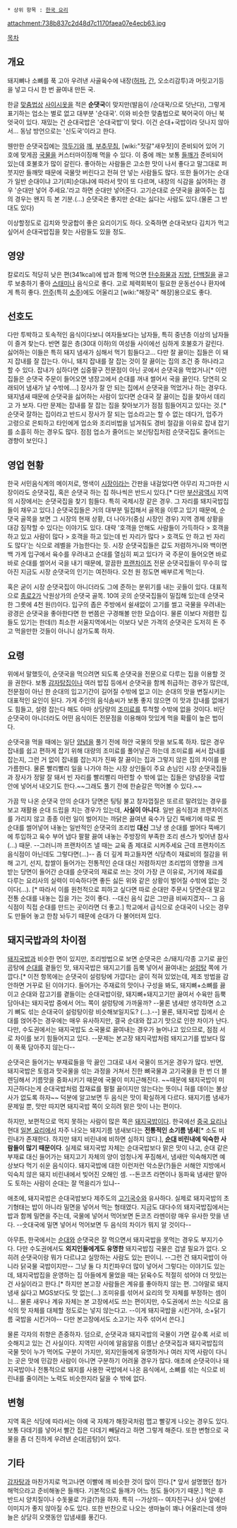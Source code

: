  * 상위 항목 : [[한국 요리]]

attachment:738b837c2d48d7c1170faea07e4ecb63.jpg

[[목차]]
== 개요 ==
돼지뼈나 소뼈를 푹 고아 우려낸 사골육수에 내장([[허파]], [[간]], 오소리감투)과 머릿고기등을 넣고 다시 한 번 끓여내 만든 국. 

한글 [[맞춤법]]상 [[사이시옷]]을 적은 '''순댓국'''이 맞지만(발음이 /순대꾹/으로 덧난다), 그렇게 표기하는 업소는 별로 없고 대부분 '순대국'. 이와 비슷한 맞춤법으로 북어국이 아닌 북엇국이 있다. 재밌는 건 순대국밥은 '순대국밥'이 맞다. 이건 순대+국밥이라 덧나지 않아서... 동남 방언으로는 '신도국'이라고 한다.

웬만한 순댓국집에는 [[깍두기]]와 [[깨]], [[부추]]무침, [wiki:"젓갈"새우젓]이 준비되어 있어 기호에 맞게끔 [[국물]]을 커스터마이징해 먹을 수 있다. 이 중에 깨는 보통 [[들깨]]가 준비되어 있는데 호불호가 많이 갈린다. 좋아하는 사람들은 고소한 맛이 나서 좋다고 말그대로 퍼붓지만 들깨맛 때문에 국물맛 버린다고 전혀 안 넣는 사람들도 많다. 또한 들어가는 순대가 일반 순대이냐 고기(피)순대냐에 따라서 맛이 또 다르며, 내장의 식감을 싫어하는 경우 '순대만 넣어 주세요.'라고 하면 순대만 넣어준다. 고기순대로 순댓국을 끓여주는 집의 경우는 왠지 득 본 기분.(...) 순댓국은 좋지만 순대는 싫다는 사람도 있다.(물론 그 반대도 있다)

이상할정도로 김치와 맛궁합이 좋은 요리이기도 하다. 오죽하면 순대국보다 김치가 먹고싶어서 순대국밥집을 찾는 사람들도 있을 정도.

== 영양 ==
칼로리도 적당히 낮은 편(341kcal)에 밥과 함께 먹으면 [[탄수화물]]과 [[지방]], [[단백질]]을 골고루 보충하기 좋아 [[스태미나]] 음식으로 좋다. 고로 체력회복이 필요한 운동선수나 환자에게 특히 좋다. [[안주]](특히 [[소주]])에도 어울리고 [wiki:"해장국" 해장]용으로도 좋다.

== 선호도 ==
다만 투박하고 토속적인 음식이다보니 여자들보다는 남자들, 특히 중년층 이상의 남자들이 즐겨 찾는다. 반면 젊은 층(30대 이하)의 여성들 사이에선 심하게 호불호가 갈린다. 싫어하는 이들은 특히 돼지 냄새가 심해서 먹기 힘들다고... 다만 잘 끓이는 집들은 이 돼지 잡내를 잘 잡는다. 아니, 돼지 잡내를 잘 잡는 것이 잘 끓이는 집의 조건 중 하나라고 할 수 있다. 잡내가 심하다면 십중팔구 전문점이 아닌 곳에서 순댓국을 먹었거나[* 이런 집들은 순댓국 주문이 들어오면 냉장고에서 순대를 꺼내 썰어서 국을 끓인다. 당연히 오래되어 냄새가 날 수밖에....] 장사가 잘 안 되는 집에서 순댓국을 먹었거나 하는 경우다. 돼지냄새 때문에 순댓국을 싫어하는 사람이 있다면 순대국 잘 끓이는 집을 찾아서 데리고 가 보자. 다만 문제는 잡내를 잘 잡는 집을 찾아보기가 점점 힘들어지고 있다는 것.[* 순댓국 잘하는 집이라고 반드시 장사가 잘 되는 업소라고는 할 수 없는 데다가, 업주가 고령으로 은퇴하고 타인에게 업소와 조리비법을 넘겨줘도 경비 절감을 이유로 잡내 잡기를 소흘히 하는 경우도 많다. 점점 업소가 줄어드는 보신탕집처럼 순댓국집도 줄어드는 경향이 보인다.]

== 영업 현황 ==
한국 서민음식계의 메이저로, 명색이 [[시장]]이라는 간판을 내걸었다면 아무리 자그마한 시장이라도 순댓국집, 혹은 순댓국 하는 집 하나씩은 반드시 있다.[* 다만 [[부산광역시]] 지역의 시장에서는 순댓국집을 찾기 힘들다. 특히 국제시장 같은 경우. 그 자리를 돼지국밥집들이 채우고 있다.] 순댓국집들은 거의 대부분 밀집해서 골목을 이루고 있기 때문에, 순댓국 골목을 보면 그 시장의 현재 상황, 더 나아가(중심 시장인 경우) 지역 경제 상황을 대강 짐작할 수 있다는 이야기도 있다. 대략 '호객을 안해도 사람들이 가득하다 > 호객을 하고 있고 사람이 많다 > 호객을 하고 있는데 빈 자리가 많다 > 호객도 안 하고 빈 자리도 많다'는 식으로 레벨을 가늠한다는 듯. 시장 순댓국집들은 값도 저렴하거니와 백이면 백 가게 입구에서 육수를 우려내고 순대를 열심히 찌고 있다가 국 주문이 들어오면 바로바로 순대를 썰어서 국을 내기 때문에, 깔끔한 [[프랜차이즈]] 전문 순댓국집들이 무수히 많아진 지금도 시장 순댓국의 인기는 여전하다. 오천 원 정도면 배부르게 먹는다.

혹은 굳이 시장 순댓국집이 아니더라도 그에 준하는 분위기를 내는 곳들이 있다. 대표적으로 [[종로2가]] 낙원상가의 순댓국 골목. 10여 곳의 순댓국집들이 밀집해 있는데 순댓국 한 그릇에 4천 원(!)이다. 입구의 좁은 주방에서 쉴새없이 고기를 썰고 국물을 우려내는 광경은 순댓국을 좋아한다면 한 번쯤은 구경해볼 만한 모습이다. 물론 이보다 저렴한 집들도 있기는 한데(!) 최소한 서울지역에서는 이보다 낮은 가격의 순댓국은 도저히 돈 주고 먹을만한 것들이 아니니 삼가도록 하자.

== 요령 ==
위에서 말했듯이, 순댓국을 먹으려면 되도록 순댓국을 전문으로 다루는 집을 이용할 것을 권한다. 보통 [[감자탕]]집이나 여러 밥집 등에서 순댓국을 함께 취급하는 경우가 많은데, 전문점이 아닌 한 순대의 입고기간이 길어질 수밖에 없고 이는 순대의 맛을 변질시키는 대표적인 요인이 된다. 가게 주인의 음식솜씨가 보통 좋지 않으면 이 맛과 잡내를 없애기도 힘들고, 설령 잡는다 해도 아마 상당량의 [[조미료]]를 투척할 수밖에 없을 것이다. 비단 순댓국이 아니더라도 어떤 음식이든 전문점을 이용해야 맛있게 먹을 확률이 높은 법이다.

순댓국을 먹을 때에는 일단 [[양념]]을 풀기 전에 하얀 국물의 맛을 보도록 하자. 많은 경우 잡내를 쉽고 편하게 잡기 위해 대량의 조미료를 풀어넣곤 하는데 조미료를 써서 잡내를 잡는지, 그런 거 없이 잡내를 잡는지가 진짜 잘 끓이는 집과 그렇지 않은 집의 차이를 판가름한다. 물론 빨리빨리 일을 나가야 하는 시장 상인들이 주요 손님인 시장 순댓국집들과 장사가 정말 잘 돼서 빈 자리를 빨리빨리 마련할 수 밖에 없는 집들은 양념장을 국밥안에 넣어서 내오기도 한다.~~그래도 풀기 전에 한숟갈은 먹어볼 수 있다.~~

가끔 막 나온 순댓국 안의 순대가 당면은 팅팅 불고 창자껍질은 또르르 말려있는 경우를 보고 재활용 순대 드립을 치는 경우가 있는데, '''사실이 아니다'''. 일반 음식점과 프랜차이즈를 가리지 않고 종종 이런 일이 벌어지는 까닭은 끓여낸 육수가 담긴 뚝배기에 따로 찐 순대를 썰어넣어 내놓는 일반적인 순댓국의 조리법 '''대신''' 그냥 생 순대를 썰어다 뚝배기에 투입하고 육수 부어 냅다 팔팔 끓여 내놓는 주방장의 부족한 조리 센스가 빚어낸 참사(...) 때문. --그러니까 프랜차이즈 낼 때는 교육 좀 제대로 시켜주세요 근데 프랜차이즈 음식점이 아닌데도 그렇다면(...)-- 좀 더 깊게 파고들자면 식당측이 재료비의 절감을 위해 고기, 선지, 찹쌀이 들어가는 전통적인 순대 대신 저렴하지만 조리법의 영향을 크게 받는 당면이 들어간 순대를 순댓국의 재료로 쓰는 것이 가장 큰 이유로, 거기에 재료를 다루는 요리사의 실력이 미숙하다면 좋든 싫든 위와 같은 상황이 벌어질 수밖에 없는 것이다(...). [* 따라서 이를 원천적으로 피하고 싶다면 따로 순대만 주문시 당면순대 말고 전통 순대를 내놓는 집을 가는 것이 좋다. --대신 음식 값은 그만큼 비싸지겠지-- 그 음식점이 직접 순대를 만드는 곳이라면 더 좋고.] 학교에서 급식으로 순대국이 나오는 경우도 만들어 놓고 한참 놔두기 때문에 순대가 다 불어터져 있다. 

== 돼지국밥과의 차이점 ==
[[돼지국밥]]과 비슷한 면이 있지만, 조리방법으로 보면 순댓국은 소/돼지/각종 고기로 끓인 곰탕에 [[순대]]를 곁들인 맛, 돼지국밥은 돼지고기를 듬뿍 넣어서 끓여내는 [[설렁탕]] 쪽에 가깝다.[* 이전 항목에는 순댓국이 설렁탕에 가깝다는 글이 적혀 있었는데, 제조 방법을 감안하면 거꾸로 된 이야기다. 들어가는 주재료의 맛이나 구성을 봐도, 돼지뼈+소뼈를 끓이고 순대와 잡고기를 곁들이는 순대국밥이랑, 돼지뼈+돼지고기만 끓여서 수육만 듬뿍 담아내는 돼지국밥 중에서 어느 쪽이 설렁탕에 가까울까? --물론 냄새만 생각하면 소고기 뼈도 섞는 순대국이 설렁탕이랑 비슷해보일지도? (...).--] 물론, 돼지국밥 집에서 순대를 얹어주는 경우에는 매우 유사하지만, 결국 순대와 잡고기 맛으로 인한 차이가 난다. 다만, 수도권에서는 돼지국밥도 소국물로 끓여내는 경우가 늘어나고 있으므로, 점점 서로 차이를 보기 힘들어지고 있다. --문제는 본고장 돼지국밥처럼 돼지고기를 밥보다 많이 푹푹 담아주지 않는다--

순댓국은 들어가는 부재료들을 막 끓인 그대로 내서 국물이 뜨거운 경우가 많다. 반면, 돼지국밥은 토렴과 맛국물을 섞는 과정을 거쳐서 진한 뼈국물과 고기국물을 한 번 더 블렌딩해서 기름맛을 중화시키기 때문에 국물이 미지근해진다. ~~때문에 돼지국밥이 미지근하다는게 순대국밥처럼 잡재료를 펄펄 끓이지만 않는다는 뜻이니 혀를 데이는 불상사가 없도록 하자~~ 덕분에 알고보면 두 음식은 맛이 확실하게 다르다. 돼지기름 냄새가 문제일 뿐, 맛만 따지면 돼지국밥 쪽이 오히려 맑은 맛이 나는 편이다.

하지만, 보편적으로 먹지 못하는 사람이 많은 쪽은 [[돼지국밥]]이다. 한국에선 [[중국 요리]]나 현대 [[일본 요리]]에서 자주 나오는 돼지기름 냄새보다는 '''전통적인 소기름 냄새'''[* 소도 비린내가 존재한다. 하지만 돼지 비린내에 비하면 심하지 않다.], '''[[순대]] 비린내에 익숙한 사람들이 많기 때문이다'''. 실제로 돼지국밥 자체는 순대국밥보다 맑은 맛이 나고, 순대 같은 부재료 대신 들어가는 돼지고기 자체의 양이 엄청나게 푸짐해서, 냄새만 익숙해지면 예상보다 먹기 쉬운 음식이다. 돼지국밥에 대한 이런저런 악소문(?)들은 서해안 지방에서 익숙치 않은 돼지 비린내에서 빚어진 오해인 셈. --돈코츠 라면이나 동파육 냄새만 맡아도 토하는 사람이 순대는 잘 먹을리가 있냐-- 

애초에, 돼지국밥은 순대국밥보다 제주도의 [[고기국수]]와 유사하다. 실제로 돼지국밥의 초기형태는 밥이 아니라 밀면을 넣어서 먹는 형태였다. 지금도 대다수의 돼지국밥집에서는 밥과 함께 밀면을 주는데, 국물에 넣어서 먹어보면 돈코츠 라멘이랑 매우 유사한 맛을 낸다. --숫대국에 밀면 넣어서 먹어보면 두 음식의 차이가 뭐지 알 것이다-- 

아무튼, 한국에서는 [[순대]]와 순댓국은 잘 먹으면서 돼지국밥을 못먹는 경우도 부지기수다. 다만 수도권에서도 '''외지인들에게도 유명한''' 돼지국밥집 국물은 겁낼 필요가 없다. 오히려 순댓국이랑 뭐가 다르냐고 실망하는 사람도 있는 판이니. --그런 건 돼지국밥이 아니라 닭국물 국밥이지만-- 그냥 둘 다 치킨파우더 많이 넣어서 그렇다는 이야기도 있는데, 돼지국밥집을 운영하는 집 아들에게 물었을 때는 닭육수도 적절히 섞어야 더 맛있는 건 사실이라고 한다.[* 하지만 본고장 사람들은 계유를 좋아하지 않는 편. 그야말로 돼지냄새 싫다고 MGS보다도 맛 없는(...) 조미유를 섞어서 요리의 맛 자체를 부정하는 셈이니... 물론 새우나 계유 자체는 본 고장에서도 쓰는 편이지만, 수도권에서 쓰는 식으로 음식의 맛 자체를 대체할 정도로는 넣지 않는다고. --이게 돼지국밥을 시킨거야, 소+닭기름 국밥을 시킨거야-- 다만 본고장에서도 소고기는 자주 섞어서 쓴다.] 

물론 각자의 취향은 존중하자. 덤으로, 순댓국과 돼지국밥의 국물이 가면 갈수록 서로 비슷해지고 있는 건 사실이다. 지역민 사이에 알음알음 이름난 순댓국집과 돼지국밥집의 국물 맛이 누가 먹어도 구분이 가지만, 외지인들에게 유명하거나 여러 지역 사람이 다니는 곳은 맛에 민감한 사람이 아니면 구분하기 어려울 경우가 많다. 애초에 순댓국이나 돼지국밥이나 전통적으로 돼지를 사용한 국밥에서 나온 음식에서, 소뼈를 섞는 식으로 비린내를 줄이려는 노력도 비슷한지라 닮을 수 밖에 없다.

== 변형 ==
지역 혹은 식당에 따라서는 아예 국 자체가 해장국처럼 맵고 빨갛게 나오는 경우도 있다. 보통 다데기를 넣어서 빨간 집은 다데기 빼달라고 하면 그렇게 해준다. 또한 변형으로 국물을 좀 더 진하게 우려낸 순대[곰탕]이 있다. 

== 기타 ==
[[감자탕]]과 마찬가지로 먹고나면 이빨에 깨 비슷한 것이 많이 낀다.[* 앞서 설명했던 첨가해먹으라고 준비해놓은 들깨다. 기본적으로 들깨가 어느 정도 들어가기 때문.] 먹은 후 반드시 양치질이나 수돗물로 가글(?)을 하자. 특히 --가상의-- 여자친구나 상사 앞에선 이미지가 좋지 않아질 수도 있다. 또한 반찬으로 나오는 생마늘이 꽤나 어울리는데 생마늘은 상당히 오랫동안 입냄새를 풍긴다.
